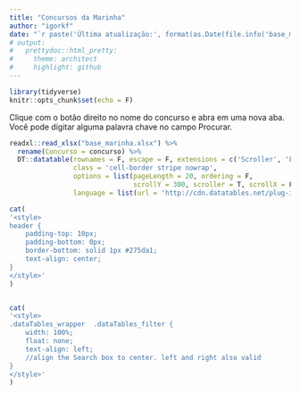 ```yaml
---
title: "Concursos da Marinha"
author: "igorkf"
date: "`r paste('Última atualização:', format(as.Date(file.info('base_marinha.xlsx')$mtime), format = '%d/%m/%Y'))`"
# output:
#   prettydoc::html_pretty:
#     theme: architect
#     highlight: github
---
```



```r

library(tidyverse)
knitr::opts_chunk$set(echo = F)

```



Clique com o botão direito no nome do concurso e abra em uma nova aba.  
Você pode digitar alguma palavra chave no campo Procurar. 
```r

readxl::read_xlsx("base_marinha.xlsx") %>%
  rename(Concurso = concurso) %>% 
  DT::datatable(rownames = F, escape = F, extensions = c('Scroller', 'FixedHeader'),
                class = 'cell-border stripe nowrap',
                options = list(pageLength = 20, ordering = F,
                               scrollY = 300, scroller = T, scrollX = F,
                language = list(url = 'http://cdn.datatables.net/plug-ins/1.10.11/i18n/Portuguese.json')))

```



```r

cat(
'<style>
header {
    padding-top: 10px;
    padding-bottom: 0px;
    border-bottom: solid 1px #275da1;
    text-align: center;
}
</style>'
)


cat(
'<style>
.dataTables_wrapper  .dataTables_filter {
    width: 100%;
    float: none;
    text-align: left; 
    //align the Search box to center. left and right also valid 
}
</style>'
)

```
